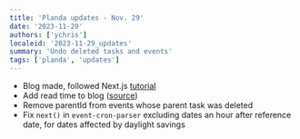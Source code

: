 ```yaml
---
title: 'Planda updates - Nov. 29'
date: '2023-11-29'
authors: ['ychris']
localeid: '2023-11-29_updates'
summary: 'Undo deleted tasks and events'
tags: ['planda', 'updates']
---
```


- Blog made, followed Next.js [tutorial](https://nextjs.org/learn-pages-router/basics/dynamic-routes)
- Add read time to blog ([source](https://bvgsoftware.com/blog/read-time-feature-for-react-markdown-blog/))
- Remove parentId from events whose parent task was deleted
- Fix `next()` in `event-cron-parser` excluding dates an hour after reference date, for dates affected by daylight savings